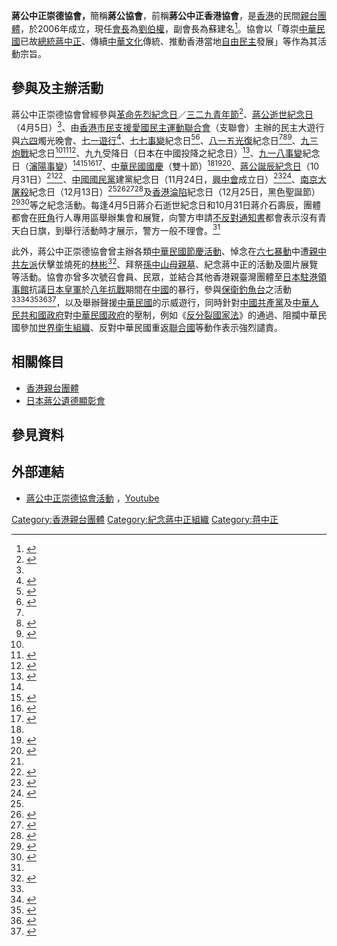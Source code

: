 '''蔣公中正崇德協會，'''簡稱'''蔣公協會'''，前稱'''蔣公中正香港協會'''，是[[香港|香港]]的民間[[香港親台團體|親台團體]]，於2006年成立，現任[[會長|會長]]為[[劉伯權|劉伯權]]，副會長為蘇建名<ref name="apple20160116">{{cite news|title=【黃安之亂】港親台團體揮青天白日旗也受干預 商討反撃行動|url=http://hk.apple.nextmedia.com/realtime/news/20160116/54653956|accessdate=2016-01-16|agency=蘋果日報 (香港)|date=2016-01-16|archive-date=2016-02-22|archive-url=https://web.archive.org/web/20160222042320/http://hk.apple.nextmedia.com/realtime/news/20160116/54653956|dead-url=no}}</ref>。協會以「尊崇[[中華民國|中華民國]]已故[[中華民國總統|總統]][[蔣中正|蔣中正]]、傳續[[中華文化|中華文化]]傳統、推動香港當地[[自由|自由]][[民主|民主]]發展」等作為其活動宗旨。

==參與及主辦活動==
蔣公中正崇德協會曾經參與[[革命先烈紀念日|革命先烈紀念日]]／[[三二九青年節|三二九青年節]]<ref>{{cite news|url=http://news.rti.org.tw/index_newsContent.aspx?nid=237186|title=慶祝青年節 香港社團高呼中華民國萬歲|publisher=[[中央廣播電臺|中央廣播電臺]]|accessdate=2012-11-09|date=2010-03-28}}{{dead link|date=2018年4月 |bot=InternetArchiveBot |fix-attempted=yes }}</ref>、[[蔣公逝世紀念日|蔣公逝世紀念日]]（4月5日）<ref name="apple20160116"/>、由[[香港市民支援愛國民主運動聯合會|香港市民支援愛國民主運動聯合會]]（支聯會）主辦的民主大遊行與[[六四|六四]]燭光晚會、[[七一遊行|七一遊行]]<ref>{{cite news|url=http://www.epochtimes.com/b5/6/7/2/n1371236.htm|title=蔣公中正香港協會參加七一遊行|publisher=《[[大紀元時報|大紀元時報]]》|accessdate=2012-11-09|date=2006-02-07|archive-date=2016-03-04|archive-url=https://web.archive.org/web/20160304110615/http://www.epochtimes.com/b5/6/7/2/n1371236.htm|dead-url=no}}</ref>、[[七七事變|七七事變]]紀念日<ref>{{cite news|url=http://the-sun.on.cc/channels/news/20080708/20080708021406_0000.html|title=「七七」反日示威|publisher=《[[太陽報_(香港)|太陽報]]》|date=2008年7月8日|accessdate=2012-11-09|archive-date=2008-07-11|archive-url=https://web.archive.org/web/20080711122345/http://the-sun.on.cc/channels/news/20080708/20080708021406_0000.html|dead-url=no}}</ref><ref name="抗戰宣言75週年紀念">{{cite news|url=http://www.boxun.com/news/gb/taiwan/2012/07/201207170730.shtml#.UJwLEuQm3VE|title=蔣公中正崇德協會獻辭毋忘蔣委員長發表抗戰宣言75週年紀念|publisher=[[博訊新聞網|博訊新聞網]]|date=2012年7月17日|accessdate=2012-11-09|archive-date=2012-12-11|archive-url=https://web.archive.org/web/20121211014611/http://boxun.com/news/gb/taiwan/2012/07/201207170730.shtml#.UJwLEuQm3VE|dead-url=no}}</ref>、[[香港重光|八一五光復]]紀念日<ref name="抗戰宣言75週年紀念"/><ref>{{cite news|url=http://the-sun.on.cc/cnt/news/20110816/00407_023.html|title=50團體促日本賠償|publisher=《[[太陽報_(香港)|太陽報]]》|date=2011年8月16日|accessdate=2012-11-09|archive-date=2020-08-08|archive-url=https://web.archive.org/web/20200808005715/http://the-sun.on.cc/cnt/news/20110816/00407_023.html|dead-url=no}}</ref><ref>{{cite news|url=http://orientaldaily.on.cc/cnt/news/20110816/00176_020.html|title=對日索償|publisher=《[[東方日報_(香港)|東方日報]]》|date=2011年8月16日|accessdate=2012-11-09|archive-date=2016-03-04|archive-url=https://web.archive.org/web/20160304194359/http://orientaldaily.on.cc/cnt/news/20110816/00176_020.html|dead-url=no}}</ref>、[[九三炮戰|九三炮戰]]紀念日<ref name="抗戰宣言75週年紀念"/><ref>{{cite news|url=http://www.boxun.com/news/gb/taiwan/2012/09/201209042149.shtml#.UJwLEuQm3VE|title=蔣公中正崇德協會九.三獻辭毋忘抗戰勝利日67週年紀念|publisher=[[博訊新聞網|博訊新聞網]]|date=2012年9月4日|accessdate=2012-11-09|archive-date=2012-12-10|archive-url=https://web.archive.org/web/20121210230642/http://boxun.com/news/gb/taiwan/2012/09/201209042149.shtml#.UJwLEuQm3VE|dead-url=no}}</ref><ref>{{cite news|url=http://blog.dwnews.com/?p=42759|title=抗日戰爭勝利63週年紀念日，香港各界民間團體發起遊行示威活動|date=2008-09-03|publisher=[[自由亞洲電台|自由亞洲電台]]|accessdate=2012-11-09|archive-date=2016-03-04|archive-url=https://web.archive.org/web/20160304213135/http://blog.dwnews.com/?p=42759|dead-url=no}}</ref>、九九受降日（日本在中國投降之紀念日）<ref>{{cite news|url=http://www.peacehall.com/news/gb/z_special/2011/09/201109091238.shtml|title=蔣公中正崇德協會中華民國一百年九九獻辭毋忘「九.九受降日」|publisher=[[博訊新聞網|博訊新聞網]]|date=2011年9月9日|accessdate=2012-11-09|archive-date=2013-02-12|archive-url=https://web.archive.org/web/20130212200830/http://peacehall.com/news/gb/z_special/2011/09/201109091238.shtml|dead-url=no}}</ref>、[[九一八事變|九一八事變]]紀念日（[[瀋陽事變|瀋陽事變]]）<ref name="抗戰宣言75週年紀念"/><ref>{{cite news|url=http://ent.sina.com.hk/news/-1-517215/1.html|title=九一八前夕港多次反日示威|newspaper=《[[明報|明報]]》|date=2010-09-17|accessdate=2012-11-09|deadurl=yes|archiveurl=https://web.archive.org/web/20160305072621/http://ent.sina.com.hk/news/-1-517215/1.html|archivedate=2016-03-05}}</ref><ref>{{cite news|url=http://news.tvb.com/local/505805676db28ccf3a000002|title=本港多個團體到日本領事館抗議|publisher=[[無綫新聞|無綫新聞]]|date=2012年9月18日|accessdate=2012-11-09|archive-date=2016-03-04|archive-url=https://web.archive.org/web/20160304114223/http://news.tvb.com/local/505805676db28ccf3a000002|dead-url=no}}</ref><ref>{{cite news|url=http://stu.hksyu.edu/~shuo/web/2010/09/18/3965|title=團體遊行記念918喚青年正視歷史|author=羅嘉凝|publisher=[[香港樹仁大學|香港樹仁大學]]《[[說．在線|說．在線]]》新聞網|date=2010-09-18|accessdate=2012-11-09}}{{dead link|date=2018年4月 |bot=InternetArchiveBot |fix-attempted=yes }}</ref>、[[中華民國國慶|中華民國國慶]]（雙十節）<ref name="抗戰宣言75週年紀念"/><ref>{{cite news|url=http://www.epochtimes.com/b5/10/10/10/n3050398.htm|title=蔣公中正崇德協會出席九九年十月十日「香港各界慶祝雙十國慶大會」|publisher=《[[大紀元時報|大紀元時報]]》|accessdate=2012-11-09|date=2010-10-10|archive-date=2016-03-04|archive-url=https://web.archive.org/web/20160304122256/http://www.epochtimes.com/b5/10/10/10/n3050398.htm|dead-url=no}}</ref><ref>{{cite news|url=http://www.boxun.com/cgi-bin/news/gb_display/print_versiOn.cgi?art=/gb/taiwan/2012/10&link=201210172210.shtml|title=蔣公中正崇德協會參與香港慶祝中華民國101年雙十國慶系列活動|publisher=[[博訊新聞網|博訊新聞網]]|date=2012年10月17日|accessdate=2012-11-09|archive-date=2016-03-05|archive-url=https://web.archive.org/web/20160305212903/http://www.boxun.com/cgi-bin/news/gb_display/print_versiOn.cgi?art=%2Fgb%2Ftaiwan%2F2012%2F10&link=201210172210.shtml|dead-url=no}}</ref>、[[蔣公誕辰紀念日|蔣公誕辰紀念日]]（10月31日）<ref name="apple20160116"/><ref>{{cite news|url=http://www.boxun.com/news/gb/pubvp/2008/11/200811011835.shtml|title=蔣公中正香港協會參與零八年 「紀念先總統 蔣公一二二誕辰大會」聚餐晚會|publisher=[[博訊新聞網|博訊新聞網]]|date=2008年11月1日|accessdate=2012-11-09|archive-date=2013-03-16|archive-url=https://web.archive.org/web/20130316000510/http://boxun.com/news/gb/pubvp/2008/11/200811011835.shtml|dead-url=no}}</ref>、[[中國國民黨|中國國民黨]]建黨紀念日（11月24日，[[興中會|興中會]]成立日）<ref>{{cite news|url=http://www.boxun.com/news/gb/pubvp/2008/11/200811250351.shtml|title=蔣公中正香港協會零八年參與 「中國國民黨建黨114週年」香港慶祝大會|publisher=[[博訊新聞網|博訊新聞網]]|date=2008年11月25日|accessdate=2012-11-09|archive-date=2013-03-16|archive-url=https://web.archive.org/web/20130316000534/http://boxun.com/news/gb/pubvp/2008/11/200811250351.shtml|dead-url=no}}</ref><ref>{{cite news|url=http://www.boxun.com/news/gb/taiwan/2009/11/200911152141.shtml|title=蔣公中正香港協會零九年舉辦「自由社團紀念國父建黨115週年大會」|publisher=[[博訊新聞網|博訊新聞網]]|date=2009年11月15日|accessdate=2012-11-09|archive-date=2012-07-04|archive-url=https://web.archive.org/web/20120704175058/http://boxun.com/news/gb/taiwan/2009/11/200911152141.shtml|dead-url=no}}</ref>、[[南京大屠殺|南京大屠殺]]紀念日（12月13日）<ref name="抗戰宣言75週年紀念"/><ref>{{cite news|url=http://orientaldaily.on.cc/cnt/news/20111214/00176_032.html|title=毋忘南京大屠殺|publisher=《[[東方日報_(香港)|東方日報]]》|date=2011年12月14日|accessdate=2012-11-09|archive-date=2012-01-13|archive-url=https://web.archive.org/web/20120113145436/http://orientaldaily.on.cc/cnt/news/20111214/00176_032.html|dead-url=no}}</ref><ref>{{cite news|url=http://the-sun.on.cc/cnt/news/20111214/00407_024.html|title=南京大屠殺74週年 日領事館爆抗議潮|publisher=《[[太陽報_(香港)|太陽報]]》|date=2011年12月14日|accessdate=2012-11-09|archive-date=2012-01-11|archive-url=https://web.archive.org/web/20120111061802/http://the-sun.on.cc/cnt/news/20111214/00407_024.html|dead-url=no}}</ref><ref>{{cite news|url=http://www.cdnews.com.tw/cdnews_site/docDetail.jsp?coluid=111&docid=101758388|title=蔣公中正崇德協會遞交連署抗議信致日本政府|date=2011-12-13|publisher=《[[中央日報|中央日報]]》|accessdate=2012-11-09|archive-url=https://web.archive.org/web/20160304095325/http://www.cdnews.com.tw/cdnews_site/docDetail.jsp?coluid=111&docid=101758388|archive-date=2016-03-04|dead-url=yes}}</ref>及[[香港淪陷|香港淪陷]]紀念日（12月25日，黑色聖誕節）<ref>{{cite news|url=http://www.boxun.com/news/gb/taiwan/2009/12/200912250759.shtml|title=蔣公中正香港協會呼籲毋忘「黑色聖誕節」日本侵略香港68周年紀念|publisher=[[博訊新聞網|博訊新聞網]]|date=2009年12月25日|accessdate=2012-11-09|archive-date=2020-02-03|archive-url=https://web.archive.org/web/20200203124956/https://www.boxun.com/news/gb/taiwan/2009/12/200912250759.shtml|dead-url=no}}</ref><ref>{{cite news|url=http://www.huanghuagang.org/forum/forgetNotBlackSanta_12-25-07.html|title=蔣公中正香港協會等20個團體發表聯合聲明 毋忘「黑色聖誕節」日本侵略香港66週年紀念|publisher=《[[黃花崗雜誌|黃花崗雜誌]]》|date=2007年12月24日|accessdate=2012-11-09|deadurl=yes|archiveurl=https://web.archive.org/web/20130511185854/http://www.huanghuagang.org/forum/forgetNotBlackSanta_12-25-07.html|archivedate=2013年5月11日}}</ref>等之紀念活動。每逢4月5日蔣介石逝世紀念日和10月31日蔣介石壽辰，團體都會在[[旺角|旺角]]行人專用區舉辦集會和展覽，向警方申請[[不反對通知書|不反對通知書]]都會表示沒有青天白日旗，到舉行活動時才展示，警方一般不理會。<ref name="apple20160116"/>

此外，蔣公中正崇德協會曾主辦各類[[中華民國節日與歲時列表|中華民國節慶活動]]、悼念在[[六七暴動|六七暴動]]中遭[[親共|親中共]][[左派|左派]]伏擊並燒死的[[林彬_(播音员)|林彬]]<ref>{{cite news|url=http://www.huanghuagang.org/hhgForum/year2008/august2008/hongKong8-24Memor_8-23-08.html|title=蔣公中正香港協會悲憤悼念「八‧廿四慘案」 「香港左派暴動」 林彬先生遇害四十一週年獻詞|publisher=《[[黃花崗雜誌|黃花崗雜誌]]》|date=2008年8月23日|accessdate=2012-11-09|deadurl=yes|archiveurl=https://web.archive.org/web/20130511150753/http://www.huanghuagang.org/hhgForum/year2008/august2008/hongKong8-24Memor_8-23-08.html|archivedate=2013年5月11日}}</ref>、拜祭[[百花林#孫中山母親墓|孫中山母親墓]]、紀念蔣中正的活動及圖片展覽等活動。協會亦曾多次號召會員、民眾，並結合其他香港親臺灣團體至[[日本駐港領事館|日本駐港領事館]]抗議[[日本皇軍|日本皇軍]]於[[八年抗戰|八年抗戰]]期間在[[中國|中國]]的暴行，參與[[保衛釣魚台|保衛釣魚台]]之活動<ref name="抗戰宣言75週年紀念"/><ref>{{cite news|url=http://www.boxun.com/news/gb/taiwan/2009/12/200912111716.shtml|title=蔣公中正香港協會重申釣魚台是中華民國領土|publisher=[[博訊新聞網|博訊新聞網]]|date=2009-12-10|accessdate=2012-11-09|archive-date=2020-02-03|archive-url=https://web.archive.org/web/20200203125018/https://www.boxun.com/news/gb/taiwan/2009/12/200912111716.shtml|dead-url=no}}</ref><ref>{{cite news|url=http://www.hkdailynews.com.hk/news.php?id=250271|title=團體請願 焚旗擲蛋洩憤|newspaper=《[[新報_(香港)|新報]]》|accessdate=2012-11-09}}{{dead link|date=2018年4月 |bot=InternetArchiveBot |fix-attempted=yes }}</ref><ref>{{cite news|url=http://www.hkdailynews.com.hk/news.php?id=243021|title=團體到駐華日使館示威|newspaper=《[[新報_(香港)|新報]]》|accessdate=2012-11-09}}{{dead link|date=2018年4月 |bot=InternetArchiveBot |fix-attempted=yes }}</ref><ref>{{cite news|url=http://www.boxun.com/news/gb/taiwan/2009/12/200912120615.shtml|title=蔣公中正香港協會到日駐港總領館示威 遞交抗議信|publisher=[[博訊新聞網|博訊新聞網]]|date=2009-12-11|accessdate=2012-11-09|archive-date=2016-03-05|archive-url=https://web.archive.org/web/20160305152746/http://www.boxun.com/news/gb/taiwan/2009/12/200912120615.shtml|dead-url=no}}</ref>，以及舉辦聲援[[中華民國|中華民國]]的示威遊行，同時針對[[中國共產黨|中國共產黨]]及[[中華人民共和國政府|中華人民共和國政府]]對[[中華民國政府|中華民國政府]]的壓制，例如《[[反分裂國家法|反分裂國家法]]》的通過、阻攔中華民國參加[[世界衛生組織|世界衛生組織]]、反對中華民國重返[[聯合國|聯合國]]等動作表示強烈譴責。

==相關條目==
*[[香港親台團體|香港親台團體]]
* [[日本|日本]][[蔣公遺德顯彰會|蔣公遺德顯彰會]]

==參見資料==
{{reflist|2}}

==外部連結==
* [http://www.youtube.com/user/jimmyso2001 蔣公中正崇德協會活動] {{Wayback|url=http://www.youtube.com/user/jimmyso2001 |date=20160310121735 }}，[[Youtube|Youtube]]

{{蔣中正}}

[[Category:香港親台團體|Category:香港親台團體]]
[[Category:紀念蔣中正組織|Category:紀念蔣中正組織]]
[[Category:蒋中正|Category:蒋中正]]